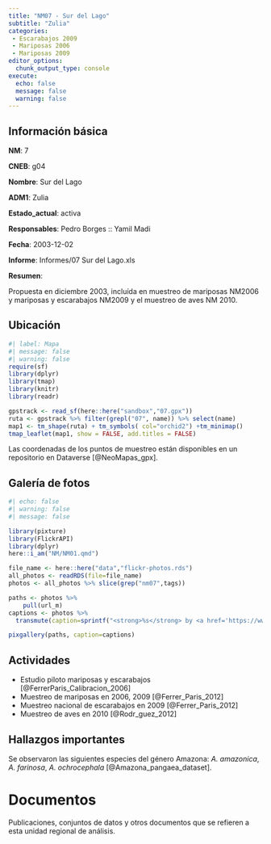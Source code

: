 ```yaml
---
title: "NM07 - Sur del Lago"
subtitle: "Zulia"
categories:
 - Escarabajos 2009
 - Mariposas 2006
 - Mariposas 2009
editor_options: 
  chunk_output_type: console
execute:
  echo: false 
  message: false
  warning: false
---
```


## Información básica

**NM**: 7

**CNEB**: g04

**Nombre**: Sur del Lago

**ADM1**: Zulia

**Estado_actual**: activa

**Responsables**: Pedro Borges :: Yamil Madi

**Fecha**: 2003-12-02

**Informe**: Informes/07 Sur del Lago.xls

**Resumen**: <p>Propuesta en diciembre 2003, inclu&iacute;da en muestreo de mariposas NM2006 y mariposas y escarabajos NM2009 y el muestreo de aves NM 2010.</p>


## Ubicación

```r
#| label: Mapa
#| message: false
#| warning: false
require(sf)
library(dplyr)
library(tmap)
library(knitr)
library(readr)

gpstrack <- read_sf(here::here("sandbox","07.gpx"))
ruta <- gpstrack %>% filter(grepl("07", name)) %>% select(name) 
map1 <- tm_shape(ruta) + tm_symbols( col="orchid2") +tm_minimap()
tmap_leaflet(map1, show = FALSE, add.titles = FALSE)
```

Las coordenadas de los puntos de muestreo están disponibles en un repositorio en Dataverse [@NeoMapas_gpx].


## Galería de fotos

```r
#| echo: false
#| warning: false
#| message: false

library(pixture)
library(FlickrAPI)
library(dplyr)
here::i_am("NM/NM01.qmd")

file_name <- here::here("data","flickr-photos.rds")
all_photos <- readRDS(file=file_name)
photos <- all_photos %>% slice(grep("nm07",tags)) 

paths <- photos %>% 
    pull(url_m)
captions <- photos %>% 
  transmute(caption=sprintf("<strong>%s</strong> by <a href='https://www.flickr.com/photos/%s/%s' target='flickr'>%s @ flickr</a>", title, owner, id, ownername)) %>% pull()

pixgallery(paths, caption=captions)
```

## Actividades

- Estudio piloto mariposas y escarabajos [@FerrerParis_Calibracion_2006]
- Muestreo de mariposas en 2006, 2009 [@Ferrer_Paris_2012]
- Muestreo nacional de escarabajos en 2009 [@Ferrer_Paris_2012]
- Muestreo de aves en 2010 [@Rodr_guez_2012]


## Hallazgos importantes

Se observaron las siguientes especies del género Amazona: *A. amazonica*, *A. farinosa*, *A. ochrocephala* [@Amazona_pangaea_dataset].


# Documentos

Publicaciones, conjuntos de datos y otros documentos que se refieren a esta unidad regional de análisis.

::: {#refs}
:::

